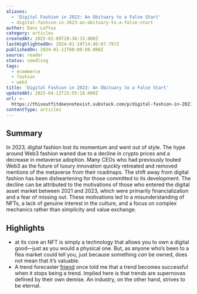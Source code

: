 ```yaml
---
aliases:
  - 'Digital Fashion in 2023: An Obituary to a False Start'
  - digital-fashion-in-2023-an-obituary-to-a-false-start
author: Dani Loftus
category: articles
createdAt: 2025-02-09T20:38:33.000Z
lastHighlightedOn: 2024-01-19T14:46:07.797Z
publishedOn: 2024-01-11T00:00:00.000Z
source: reader
status: seedling
tags:
  - ecommerce
  - fashion
  - web3
title: 'Digital Fashion in 2023: An Obituary to a False Start'
updatedAt: 2025-04-12T15:55:18.000Z
url: >-
  https://thisoutfitdoesnotexist.substack.com/p/digital-fashion-in-2023-an-obituary
contentType: articles
---
```

## Summary

In 2023, digital fashion lost its momentum and went out of style. The hype around Web3 fashion waned due to a decline in crypto prices and a decrease in metaverse adoption. Many CEOs who had previously touted Web3 as the future of luxury innovation quickly retreated and removed mentions of the metaverse from their roadmaps. The shift away from digital fashion has been disheartening for those committed to its development. The decline can be attributed to the motivations of those who entered the digital asset market between 2021 and 2023, which were primarily financialization and a fear of missing out. These motivations led to a misunderstanding of NFTs, a lack of genuine interest in the culture, and a focus on complex mechanics rather than simplicity and value exchange.

## Highlights

- at its core an NFT is simply a technology that allows you to own a digital good—just as you would a physical one.
  But, as anyone who’s been to a flea market could tell you, just because something _can_ be owned, does not mean that it’s valuable.
- A trend forecaster [friend](https://www.linkedin.com/in/henry-coutinho-mason-3689572/) once told me that a trend becomes successful when it stops being a trend. Implied here is that trends are supernovas defined by their own demise. An industry, on the other hand, strives to be eternal.
